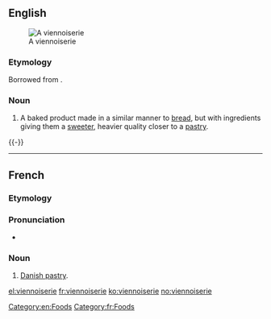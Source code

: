 ==English==
{{wikipedia}}
[[Image:Pain au chocolat Luc Viatour.jpg|thumb|right|A viennoiserie]]

===Etymology===
Borrowed from {{etyl|fr}} {{term|viennoiserie|lang=fr}}.

===Noun===
{{en-noun}}

# A baked product made in a similar manner to [[bread]], but with ingredients giving them a [[sweet]]er, heavier quality closer to a [[pastry]].

{{-}}

[[Category:en:Foods]]

----

==French==
{{wikipedia|lang=fr}}

===Etymology===
{{suffix|viennois|erie|lang=fr}}

===Pronunciation===
* {{IPA|/vjɛ.nwa.zʁi/|lang=fr}}

===Noun===
{{fr-noun|f}}

# [[Danish pastry]].

[[Category:fr:Foods]]

[[el:viennoiserie]]
[[fr:viennoiserie]]
[[ko:viennoiserie]]
[[no:viennoiserie]]